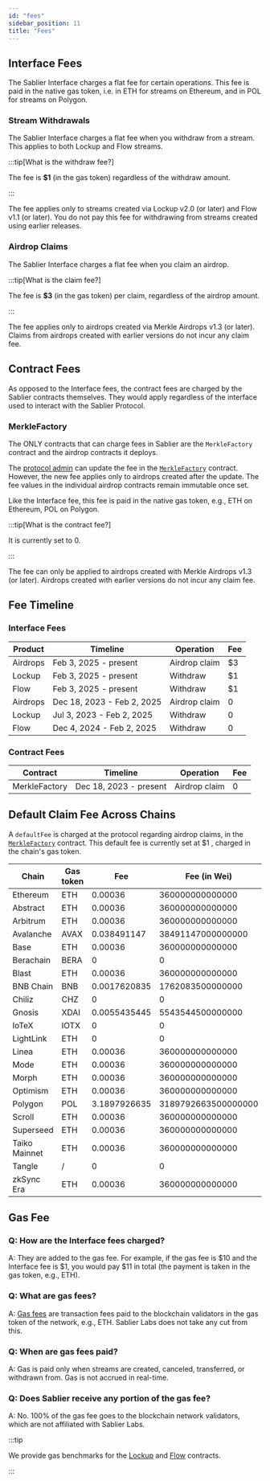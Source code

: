 ```yaml
---
id: "fees"
sidebar_position: 11
title: "Fees"
---
```


## Interface Fees

The Sablier Interface charges a flat fee for certain operations. This fee is paid in the native gas token, i.e. in ETH
for streams on Ethereum, and in POL for streams on Polygon.

### Stream Withdrawals

The Sablier Interface charges a flat fee when you withdraw from a stream. This applies to both Lockup and Flow streams.

:::tip[What is the withdraw fee?]

The fee is **$1** (in the gas token) regardless of the withdraw amount.

:::

The fee applies only to streams created via Lockup v2.0 (or later) and Flow v1.1 (or later). You do not pay this fee for
withdrawing from streams created using earlier releases.

### Airdrop Claims

The Sablier Interface charges a flat fee when you claim an airdrop.

:::tip[What is the claim fee?]

The fee is **$3** (in the gas token) per claim, regardless of the airdrop amount.

:::

The fee applies only to airdrops created via Merkle Airdrops v1.3 (or later). Claims from airdrops created with earlier
versions do not incur any claim fee.

## Contract Fees

As opposed to the Interface fees, the contract fees are charged by the Sablier contracts themselves. They would apply
regardless of the interface used to interact with the Sablier Protocol.

### MerkleFactory

The ONLY contracts that can charge fees in Sablier are the `MerkleFactory` contract and the airdrop contracts it
deploys.

The [protocol admin](/concepts/governance/) can update the fee in the
[`MerkleFactory`](/reference/airdrops/contracts/contract.SablierMerkleFactory) contract. However, the new fee applies
only to airdrops created after the update. The fee values in the individual airdrop contracts remain immutable once set.

Like the Interface fee, this fee is paid in the native gas token, e.g., ETH on Ethereum, POL on Polygon.

:::tip[What is the contract fee?]

It is currently set to 0.

:::

The fee can only be applied to airdrops created with Merkle Airdrops v1.3 (or later). Airdrops created with earlier
versions do not incur any claim fee.

## Fee Timeline

### Interface Fees

| Product  | Timeline                   | Operation     | Fee |
| -------- | -------------------------- | ------------- | --- |
| Airdrops | Feb 3, 2025 - present      | Airdrop claim | $3  |
| Lockup   | Feb 3, 2025 - present      | Withdraw      | $1  |
| Flow     | Feb 3, 2025 - present      | Withdraw      | $1  |
| Airdrops | Dec 18, 2023 - Feb 2, 2025 | Airdrop claim | 0   |
| Lockup   | Jul 3, 2023 - Feb 2, 2025  | Withdraw      | 0   |
| Flow     | Dec 4, 2024 - Feb 2, 2025  | Withdraw      | 0   |

### Contract Fees

| Contract      | Timeline               | Operation     | Fee |
| ------------- | ---------------------- | ------------- | --- |
| MerkleFactory | Dec 18, 2023 - present | Airdrop claim | 0   |

## Default Claim Fee Across Chains

A `defaultFee` is charged at the protocol regarding airdrop claims, in the
[`MerkleFactory`](/reference/airdrops/contracts/contract.SablierMerkleFactory) contract. This default fee is currently
set at $1 , charged in the chain's gas token.

| Chain         | Gas token | Fee          | Fee (in Wei)        |
| ------------- | --------- | ------------ | ------------------- |
| Ethereum      | ETH       | 0.00036      | 360000000000000     |
| Abstract      | ETH       | 0.00036      | 360000000000000     |
| Arbitrum      | ETH       | 0.00036      | 360000000000000     |
| Avalanche     | AVAX      | 0.038491147  | 38491147000000000   |
| Base          | ETH       | 0.00036      | 360000000000000     |
| Berachain     | BERA      | 0            | 0                   |
| Blast         | ETH       | 0.00036      | 360000000000000     |
| BNB Chain     | BNB       | 0.0017620835 | 1762083500000000    |
| Chiliz        | CHZ       | 0            | 0                   |
| Gnosis        | XDAI      | 0.0055435445 | 5543544500000000    |
| IoTeX         | IOTX      | 0            | 0                   |
| LightLink     | ETH       | 0            | 0                   |
| Linea         | ETH       | 0.00036      | 360000000000000     |
| Mode          | ETH       | 0.00036      | 360000000000000     |
| Morph         | ETH       | 0.00036      | 360000000000000     |
| Optimism      | ETH       | 0.00036      | 360000000000000     |
| Polygon       | POL       | 3.1897926635 | 3189792663500000000 |
| Scroll        | ETH       | 0.00036      | 360000000000000     |
| Superseed     | ETH       | 0.00036      | 360000000000000     |
| Taiko Mainnet | ETH       | 0.00036      | 360000000000000     |
| Tangle        | /         | 0            | 0                   |
| zkSync Era    | ETH       | 0.00036      | 360000000000000     |

## Gas Fee

### Q: How are the Interface fees charged?

A: They are added to the gas fee. For example, if the gas fee is \$10 and the Interface fee is \$1, you would pay \$11
in total (the payment is taken in the gas token, e.g., ETH).

### Q: What are gas fees?

A: [Gas fees](https://investopedia.com/terms/g/gas-ethereum.asp) are transaction fees paid to the blockchain validators
in the gas token of the network, e.g., ETH. Sablier Labs does not take any cut from this.

### Q: When are gas fees paid?

A: Gas is paid only when streams are created, canceled, transferred, or withdrawn from. Gas is not accrued in real-time.

### Q: Does Sablier receive any portion of the gas fee?

A: No. 100% of the gas fee goes to the blockchain network validators, which are not affiliated with Sablier Labs.

:::tip

We provide gas benchmarks for the [Lockup](/guides/lockup/gas-benchmarks) and [Flow](/guides/flow/gas-benchmarks)
contracts.

:::
